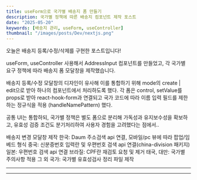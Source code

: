 ```yaml
---
title: useForm으로 국가별 배송지 폼 만들기
description: 국가별 정책에 따른 배송지 컴포넌트 제작 포스트
date: "2025-05-20"
keywords: [배송지 관리, useForm, useController]
thumbnail: "/images/posts/Dev/nextjs.png"
---
```


오늘은 배송지 등록/수정/삭제를 구현한 포스트입니다!

useForm, useController 사용해서 AddressInput 컴포넌트를 만들었고, 각 국가별 요구 정책에 따라 배송지 폼 모달창을 제작했습니다.

배송지 등록/수정 모달창의 디자인이 유사해 이를 통합하기 위해 mode의 create | edit으로 받아 하나의 컴포넌트에서 처리하도록 했다. 각 폼은 control, setValue를 props로 받아 react-hook-form과 연결되고 국가 코드에 따라 이름 입력 필드를 제한하는 정규식을 적용 (handleNamePattern) 했다.

공통 UI는 통합하되, 국가별 정책은 별도 폼으로 분리해 가독성과 유지보수성을 확보하고,  유효성 검증 조건도 분기처리하여 사용자 경험을 고려했다는 점에서..

배송지 변경 모달창 제작
한국: Daum 주소검색 api 연결, 모바일/pc 뷰에 따라 팝업/임베드 형식
중국: 신분증번호 입력란 및 우편번호 검색 api 연결(china-division 패키지)
일본: 우편번호 검색 api 연결
브라질: CPF란 재검토 요청 및 제거
태국, 대만: 국가별 주의사항 적용
그 외 국가: 국가별 유효성검사 정리 파일 제작

---




---